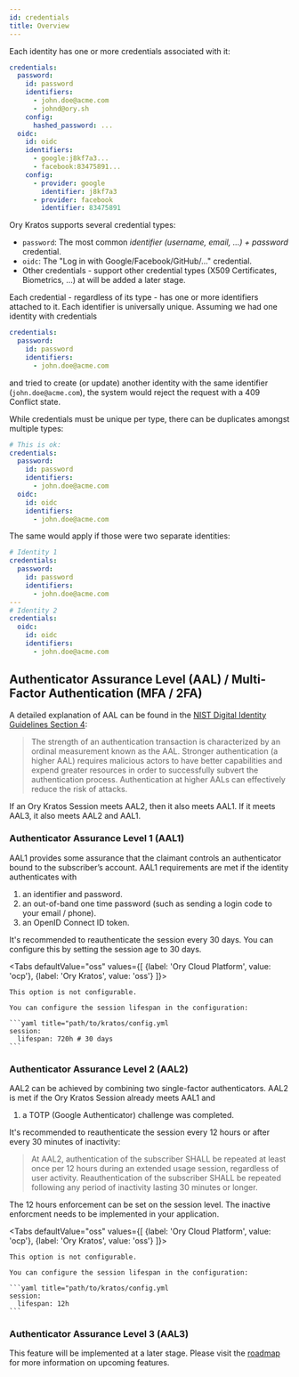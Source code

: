 ```yaml
---
id: credentials
title: Overview
---
```


Each identity has one or more credentials associated with it:

```yaml
credentials:
  password:
    id: password
    identifiers:
      - john.doe@acme.com
      - johnd@ory.sh
    config:
      hashed_password: ...
  oidc:
    id: oidc
    identifiers:
      - google:j8kf7a3...
      - facebook:83475891...
    config:
      - provider: google
        identifier: j8kf7a3
      - provider: facebook
        identifier: 83475891
```

Ory Kratos supports several credential types:

- `password`: The most common _identifier (username, email, ...) + password_
  credential.
- `oidc`: The "Log in with Google/Facebook/GitHub/..." credential.
- Other credentials - support other credential types (X509 Certificates,
  Biometrics, ...) at will be added a later stage.

Each credential - regardless of its type - has one or more identifiers attached
to it. Each identifier is universally unique. Assuming we had one identity with
credentials

```yaml
credentials:
  password:
    id: password
    identifiers:
      - john.doe@acme.com
```

and tried to create (or update) another identity with the same identifier
(`john.doe@acme.com`), the system would reject the request with a 409 Conflict
state.

While credentials must be unique per type, there can be duplicates amongst
multiple types:

```yaml
# This is ok:
credentials:
  password:
    id: password
    identifiers:
      - john.doe@acme.com
  oidc:
    id: oidc
    identifiers:
      - john.doe@acme.com
```

The same would apply if those were two separate identities:

```yaml
# Identity 1
credentials:
  password:
    id: password
    identifiers:
      - john.doe@acme.com
---
# Identity 2
credentials:
  oidc:
    id: oidc
    identifiers:
      - john.doe@acme.com
```

## Authenticator Assurance Level (AAL) / Multi-Factor Authentication (MFA / 2FA)

A detailed explanation of AAL can be found in the
[NIST Digital Identity Guidelines Section 4](https://nvlpubs.nist.gov/nistpubs/SpecialPublications/NIST.SP.800-63b.pdf):

> The strength of an authentication transaction is characterized by an ordinal
> measurement known as the AAL. Stronger authentication (a higher AAL) requires
> malicious actors to have better capabilities and expend greater resources in
> order to successfully subvert the authentication process. Authentication at
> higher AALs can effectively reduce the risk of attacks.

If an Ory Kratos Session meets AAL2, then it also meets AAL1. If it meets AAL3,
it also meets AAL2 and AAL1.

### Authenticator Assurance Level 1 (AAL1)

AAL1 provides some assurance that the claimant controls an authenticator bound
to the subscriber’s account. AAL1 requirements are met if the identity
authenticates with

1. an identifier and password.
2. an out-of-band one time password (such as sending a login code to your email
   / phone).
3. an OpenID Connect ID token.

It's recommended to reauthenticate the session every 30 days. You can configure
this by setting the session age to 30 days.

<Tabs
  defaultValue="oss"
  values={[
    {label: 'Ory Cloud Platform', value: 'ocp'},
    {label: 'Ory Kratos', value: 'oss'}
  ]}>
  <TabItem value="ocp">

    This option is not configurable.

  </TabItem>
  <TabItem value="oss">

    You can configure the session lifespan in the configuration:

    ```yaml title="path/to/kratos/config.yml
    session:
      lifespan: 720h # 30 days
    ```

  </TabItem>
</Tabs>

### Authenticator Assurance Level 2 (AAL2)

AAL2 can be achieved by combining two single-factor authenticators. AAL2 is met
if the Ory Kratos Session already meets AAL1 and

1. a TOTP (Google Authenticator) challenge was completed.

It's recommended to reauthenticate the session every 12 hours or after every 30
minutes of inactivity:

> At AAL2, authentication of the subscriber SHALL be repeated at least once per
> 12 hours during an extended usage session, regardless of user activity.
> Reauthentication of the subscriber SHALL be repeated following any period of
> inactivity lasting 30 minutes or longer.

The 12 hours enforcement can be set on the session level. The inactive
enforcment needs to be implemented in your application.

<Tabs
  defaultValue="oss"
  values={[
    {label: 'Ory Cloud Platform', value: 'ocp'},
    {label: 'Ory Kratos', value: 'oss'}
  ]}>
  <TabItem value="ocp">

    This option is not configurable.

  </TabItem>
  <TabItem value="oss">

    You can configure the session lifespan in the configuration:

    ```yaml title="path/to/kratos/config.yml
    session:
      lifespan: 12h
    ```

  </TabItem>
</Tabs>

### Authenticator Assurance Level 3 (AAL3)

This feature will be implemented at a later stage. Please visit the
[roadmap](../../ecosystem/roadmap.md) for more information on upcoming features.
